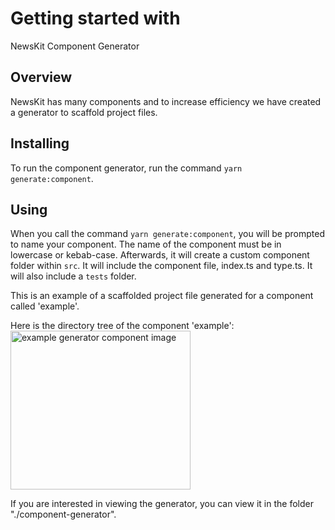 

# Getting started with 
NewsKit Component Generator 

## Overview
NewsKit has many components and to increase efficiency we have created a generator to scaffold project files.

## Installing

To run the component generator, run the command `yarn generate:component`.

## Using 
When you call the command `yarn generate:component`, you will be prompted to name your component.
The name of the component must be in lowercase or kebab-case.
Afterwards, it will create a custom component folder within `src`. It will include the component file, index.ts and type.ts.
It will also include a `tests` folder.

This is an example of a scaffolded project file generated for a component called 'example'.

Here is the directory tree of the component 'example':
 <Image src="/static/example-generator-component.png" alt="example generator component image"  width="288" height="254"/>

If you are interested in viewing the generator, you can view it in the folder "./component-generator". 



